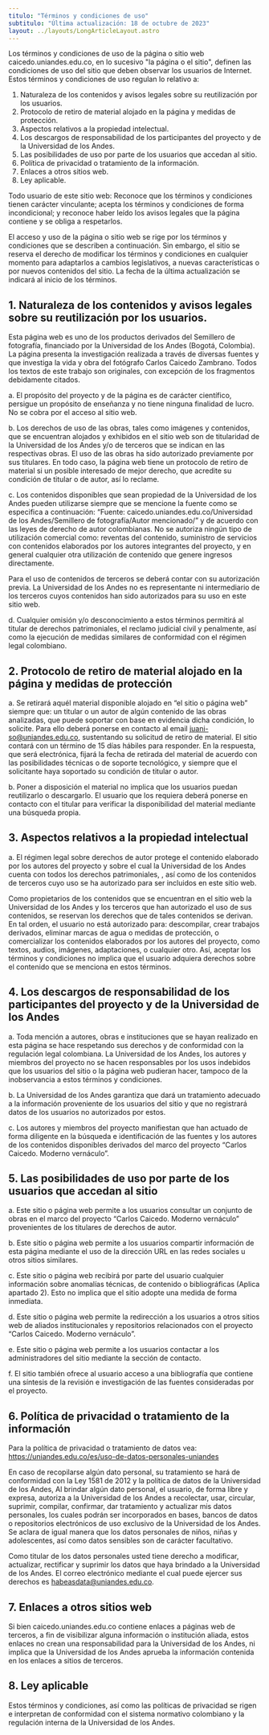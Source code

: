 ```yaml
---
titulo: "Términos y condiciones de uso"
subtitulo: "Última actualización: 18 de octubre de 2023"
layout: ../layouts/LongArticleLayout.astro
---
```


Los términos y condiciones de uso de la página o sitio web caicedo.uniandes.edu.co, en lo sucesivo &quot;la página o el sitio&quot;, definen las condiciones de uso del sitio que deben observar los usuarios de Internet. Estos términos y condiciones de uso regulan lo relativo a:

1. Naturaleza de los contenidos y avisos legales sobre su reutilización por los
   usuarios.
2. Protocolo de retiro de material alojado en la página y medidas de protección.
3. Aspectos relativos a la propiedad intelectual.
4. Los descargos de responsabilidad de los participantes del proyecto y de la Universidad de los Andes.
5. Las posibilidades de uso por parte de los usuarios que accedan al sitio.
6. Política de privacidad o tratamiento de la información.
7. Enlaces a otros sitios web.
8. Ley aplicable.

Todo usuario de este sitio web:
Reconoce que los términos y condiciones tienen carácter vinculante; acepta los términos y condiciones de forma incondicional; y reconoce haber leído los avisos legales que la página contiene y se obliga a respetarlos.

El acceso y uso de la página o sitio web se rige por los términos y condiciones que se describen a continuación. Sin embargo, el sitio se reserva el derecho de modificar los términos y condiciones en cualquier momento para adaptarlos a cambios legislativos, a nuevas características o por nuevos contenidos del sitio. La fecha de la última actualización se indicará al inicio de los términos.

## 1. Naturaleza de los contenidos y avisos legales sobre su reutilización por los usuarios.

Esta página web es uno de los productos derivados del Semillero de fotografía, financiado por la Universidad de los Andes (Bogotá, Colombia). La página presenta la investigación realizada a través de diversas fuentes y que investiga la vida y obra del fotógrafo Carlos Caicedo Zambrano. Todos los textos de este trabajo son originales, con excepción de los fragmentos debidamente citados.

a. El propósito del proyecto y de la página es de carácter científico, persigue un propósito de enseñanza y no tiene ninguna finalidad de lucro. No se cobra por el acceso al sitio web.

b. Los derechos de uso de las obras, tales como imágenes y contenidos, que se encuentran alojados y exhibidos en el sitio web son de titularidad de la Universidad de los Andes y/o de terceros que se indican en las respectivas obras. El uso de las obras ha sido autorizado previamente por sus titulares. En todo caso, la página web tiene un protocolo de retiro de material si un posible interesado de mejor derecho, que acredite su condición de titular o de autor, así lo reclame.

c. Los contenidos disponibles que sean propiedad de la Universidad de los Andes pueden utilizarse siempre que se mencione la fuente como se especifica a continuación: “Fuente: caicedo.uniandes.edu.co/Universidad de los Andes/Semillero de fotografía/Autor mencionado/” y de acuerdo con las leyes de derecho de autor colombianas. No se autoriza ningún tipo de utilización comercial como: reventas del contenido, suministro de servicios con contenidos elaborados por los autores integrantes del proyecto, y en general cualquier otra utilización de contenido que genere ingresos directamente.

Para el uso de contenidos de terceros se deberá contar con su autorización previa. La Universidad de los Andes no es representante ni intermediario de los terceros cuyos contenidos han sido autorizados para su uso en este sitio web.

d. Cualquier omisión y/o desconocimiento a estos términos permitirá al titular de derechos patrimoniales, el reclamo judicial civil y penalmente, así como la ejecución de medidas similares de conformidad con el régimen legal colombiano.

## 2. Protocolo de retiro de material alojado en la página y medidas de protección

a. Se retirará aquél material disponible alojado en “el sitio o página web” siempre que: un titular o un autor de algún contenido de las obras analizadas, que puede soportar con base en evidencia dicha condición, lo solicite. Para ello deberá ponerse en contacto al email juani-so@uniandes.edu.co, sustentando su solicitud de retiro de material. El sitio contará con un término de 15 días hábiles para responder. En la respuesta, que será electrónica, fijará la fecha de retirada del material de acuerdo con las posibilidades técnicas o de soporte tecnológico, y siempre que el solicitante haya soportado su condición de titular o autor.

b. Poner a disposición el material no implica que los usuarios puedan reutilizarlo o descargarlo. El usuario que los requiera deberá ponerse en contacto con el titular para verificar la disponibilidad del material mediante una búsqueda propia.

## 3. Aspectos relativos a la propiedad intelectual

a. El régimen legal sobre derechos de autor protege el contenido elaborado por los autores del proyecto y sobre el cual la Universidad de los Andes cuenta con todos los derechos patrimoniales, , así como de los contenidos de terceros cuyo uso se ha autorizado para ser incluidos en este sitio web.

Como propietarios de los contenidos que se encuentran en el sitio web la Universidad de los Andes y los terceros que han autorizado el uso de sus contenidos, se reservan los derechos que de tales contenidos se derivan. En tal orden, el usuario no está autorizado para: descompilar, crear trabajos derivados, eliminar marcas de agua o medidas de protección, o comercializar los contenidos elaborados por los autores del proyecto, como textos, audios, imágenes, adaptaciones, o cualquier otro. Así, aceptar los términos y condiciones no implica que el usuario adquiera derechos sobre el contenido que se menciona en estos términos.

## 4. Los descargos de responsabilidad de los participantes del proyecto y de la Universidad de los Andes

a. Toda mención a autores, obras e instituciones que se hayan realizado en esta página se hace respetando sus derechos y de conformidad con la regulación legal colombiana. La Universidad de los Andes, los autores y miembros del proyecto no se hacen responsables por los usos indebidos que los usuarios del sitio o la página web pudieran hacer, tampoco de la inobservancia a estos términos y condiciones.

b. La Universidad de los Andes garantiza que dará un tratamiento adecuado a la información proveniente de los usuarios del sitio y que no registrará datos de los usuarios no autorizados por estos.

c. Los autores y miembros del proyecto manifiestan que han actuado de forma diligente en la búsqueda e identificación de las fuentes y los autores de los contenidos disponibles derivados del marco del proyecto “Carlos Caicedo. Moderno vernáculo”.

## 5. Las posibilidades de uso por parte de los usuarios que accedan al sitio

a. Este sitio o página web permite a los usuarios consultar un conjunto de obras en el marco del proyecto “Carlos Caicedo. Moderno vernáculo” provenientes de los titulares de derechos de autor.

b. Este sitio o página web permite a los usuarios compartir información de esta página mediante el uso de la dirección URL en las redes sociales u otros sitios similares.

c. Este sitio o página web recibirá por parte del usuario cualquier información sobre anomalías técnicas, de contenido o bibliográficas (Aplica apartado 2). Esto no implica que el sitio adopte una medida de forma inmediata.

d. Este sitio o página web permite la redirección a los usuarios a otros sitios web de aliados institucionales y repositorios relacionados con el proyecto “Carlos Caicedo. Moderno vernáculo”.

e. Este sitio o página web permite a los usuarios contactar a los administradores del sitio mediante la sección de contacto.

f. El sitio también ofrece al usuario acceso a una bibliografía que contiene una síntesis de la revisión e investigación de las fuentes consideradas por el proyecto.

## 6. Política de privacidad o tratamiento de la información

Para la política de privacidad o tratamiento de datos vea: https://uniandes.edu.co/es/uso-de-datos-personales-uniandes

En caso de recopilarse algún dato personal, su tratamiento se hará de conformidad con la Ley 1581 de 2012 y la política de datos de la Universidad de los Andes, Al brindar algún dato personal, el usuario, de forma libre y expresa, autoriza a la Universidad de los Andes a recolectar, usar, circular, suprimir, compilar, confirmar, dar tratamiento y actualizar mis datos personales, los cuales podrán ser incorporados en bases, bancos de datos o repositorios electrónicos de uso exclusivo de la Universidad de los Andes. Se aclara de igual manera que los datos personales de niños, niñas y adolescentes, así como datos sensibles son de carácter facultativo.

Como titular de los datos personales usted tiene derecho a modificar, actualizar, rectificar y suprimir los datos que haya brindado a la Universidad de los Andes. El correo electrónico mediante el cual puede ejercer sus derechos es habeasdata@uniandes.edu.co.

## 7. Enlaces a otros sitios web

Si bien caicedo.uniandes.edu.co contiene enlaces a páginas web de terceros, a fin de visibilizar alguna información o institución aliada, estos enlaces no crean una responsabilidad para la Universidad de los Andes, ni implica que la Universidad de los Andes aprueba la información contenida en los enlaces a sitios de terceros.

## 8. Ley aplicable

Estos términos y condiciones, así como las políticas de privacidad se rigen e interpretan de conformidad con el sistema normativo colombiano y la regulación interna de la Universidad de los Andes.
